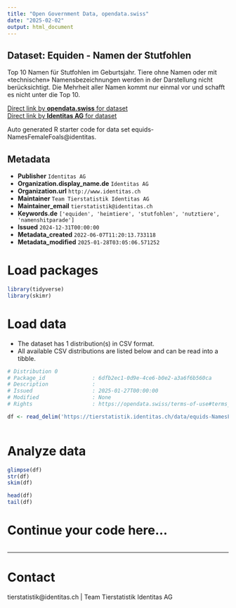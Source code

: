 ```yaml
---
title: "Open Government Data, opendata.swiss"
date: "2025-02-02"
output: html_document
---
```


## Dataset: Equiden - Namen der Stutfohlen

Top 10 Namen für Stutfohlen im Geburtsjahr. Tiere ohne Namen oder mit «technischen» Namensbezeichnungen werden in der Darstellung nicht berücksichtigt. Die Mehrheit aller Namen kommt nur einmal vor und schafft es nicht unter die Top 10.

[Direct link by **opendata.swiss** for dataset](https://opendata.swiss/de/dataset/equiden-namen-der-stutfohlen)<br>
[Direct link by **Identitas AG** for dataset](https://tierstatistik.identitas.ch/)

Auto generated R starter code for data set equids-NamesFemaleFoals@identitas.

## Metadata

- **Publisher** `Identitas AG`
- **Organization.display_name.de** `Identitas AG`
- **Organization.url** `http://www.identitas.ch`
- **Maintainer** `Team Tierstatistik Identitas AG`
- **Maintainer_email** `tierstatistik@identitas.ch`
- **Keywords.de** `['equiden', 'heimtiere', 'stutfohlen', 'nutztiere', 'namenshitparade']`
- **Issued** `2024-12-31T00:00:00`
- **Metadata_created** `2022-06-07T11:20:13.733118`
- **Metadata_modified** `2025-01-28T03:05:06.571252`


# Load packages

```r

library(tidyverse)
library(skimr)

```

# Load data

-   The dataset has 1 distribution(s) in CSV format.
-   All available CSV distributions are listed below and can be read into a tibble.

```r

# Distribution 0
# Package_id               : 6dfb2ec1-0d9e-4ce6-b0e2-a3a6f6b560ca
# Description              : 
# Issued                   : 2025-01-27T00:00:00
# Modified                 : None
# Rights                   : https://opendata.swiss/terms-of-use#terms_by

df <- read_delim('https://tierstatistik.identitas.ch/data/equids-NamesFemaleFoals.csv')



```

# Analyze data

```r

glimpse(df)
str(df)
skim(df)

head(df)
tail(df)

```

# Continue your code here...

```r

```

------------------------------------------------------------------------

# Contact

tierstatistik@identitas.ch | Team Tierstatistik Identitas AG
